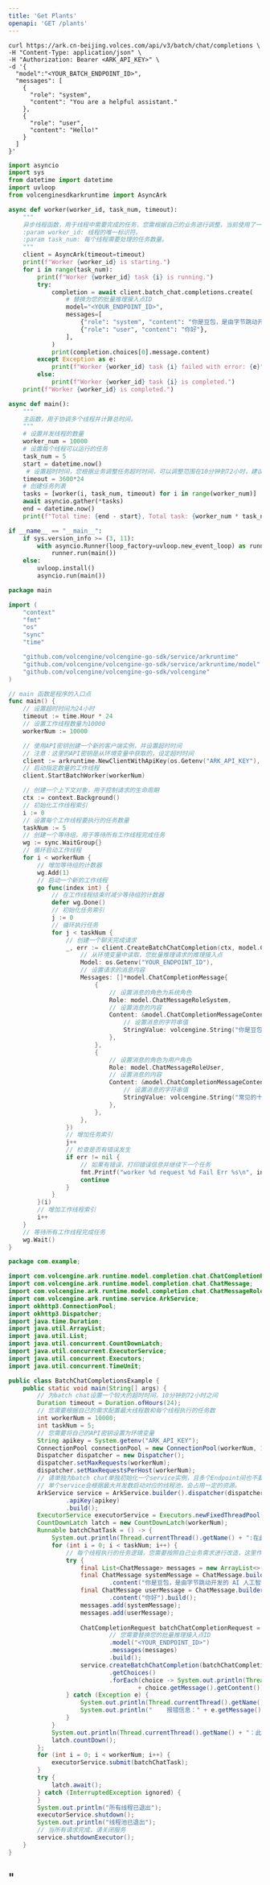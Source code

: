```yaml
---
title: 'Get Plants'
openapi: 'GET /plants'
---
```

<RequestExample>

```shell Curl
curl https://ark.cn-beijing.volces.com/api/v3/batch/chat/completions \
-H "Content-Type: application/json" \
-H "Authorization: Bearer <ARK_API_KEY>" \
-d '{
  "model":"<YOUR_BATCH_ENDPOINT_ID>",
  "messages": [
    {
      "role": "system",
      "content": "You are a helpful assistant."
    },
    {
      "role": "user",
      "content": "Hello!"
    }
  ]
}'
```

```python Python SDK
import asyncio
import sys
from datetime import datetime
import uvloop
from volcenginesdkarkruntime import AsyncArk

async def worker(worker_id, task_num, timeout):
    """
    异步线程函数，用于线程中需要完成的任务，您需根据自己的业务进行调整，当前使用了一个最简单的对话来代替任务。
    :param worker_id: 线程的唯一标识符。
    :param task_num: 每个线程需要处理的任务数量。
    """
    client = AsyncArk(timeout=timeout)
    print(f"Worker {worker_id} is starting.")
    for i in range(task_num):
        print(f"Worker {worker_id} task {i} is running.")
        try:
            completion = await client.batch_chat.completions.create(
                # 替换为您的批量推理接入点ID
                model="<YOUR_ENDPOINT_ID>",
                messages=[
                    {"role": "system", "content": "你是豆包，是由字节跳动开发的 AI 人工智能助手"},
                    {"role": "user", "content": "你好"},
                ],
            )
            print(completion.choices[0].message.content)
        except Exception as e:
            print(f"Worker {worker_id} task {i} failed with error: {e}")
        else:
            print(f"Worker {worker_id} task {i} is completed.")
    print(f"Worker {worker_id} is completed.")

async def main():
    """
    主函数，用于协调多个线程并计算总时间。
    """
    # 设置并发线程的数量
    worker_num = 10000
    # 设置每个线程可以运行的任务
    task_num = 5
    start = datetime.now()
     # 设置超时时间，您根据业务调整任务超时时间，可以调整范围在10分钟到72小时，建议尽量设置大些，保障任务能正常完成
    timeout = 3600*24 
    # 创建任务列表
    tasks = [worker(i, task_num, timeout) for i in range(worker_num)]
    await asyncio.gather(*tasks)
    end = datetime.now()
    print(f"Total time: {end - start}, Total task: {worker_num * task_num}")

if __name__ == "__main__":
    if sys.version_info >= (3, 11):
        with asyncio.Runner(loop_factory=uvloop.new_event_loop) as runner:
            runner.run(main())
    else:
        uvloop.install()
        asyncio.run(main())
```

```go Go SDK
package main

import (
    "context"
    "fmt"
    "os"
    "sync"
    "time"

    "github.com/volcengine/volcengine-go-sdk/service/arkruntime"
    "github.com/volcengine/volcengine-go-sdk/service/arkruntime/model"
    "github.com/volcengine/volcengine-go-sdk/volcengine"
)

// main 函数是程序的入口点
func main() {
    // 设置超时时间为24小时
    timeout := time.Hour * 24
    // 设置工作线程数量为10000
    workerNum := 10000

    // 使用API密钥创建一个新的客户端实例，并设置超时时间
    // 注意：这里的API密钥是从环境变量中获取的，设定超时时间
    client := arkruntime.NewClientWithApiKey(os.Getenv("ARK_API_KEY"), arkruntime.WithTimeout(timeout))
    // 启动指定数量的工作线程
    client.StartBatchWorker(workerNum)

    // 创建一个上下文对象，用于控制请求的生命周期
    ctx := context.Background()
    // 初始化工作线程索引
    i := 0
    // 设置每个工作线程要执行的任务数量
    taskNum := 5
    // 创建一个等待组，用于等待所有工作线程完成任务
    wg := sync.WaitGroup{}
    // 循环启动工作线程
    for i < workerNum {
        // 增加等待组的计数器
        wg.Add(1)
        // 启动一个新的工作线程
        go func(index int) {
            // 在工作线程结束时减少等待组的计数器
            defer wg.Done()
            // 初始化任务索引
            j := 0
            // 循环执行任务
            for j < taskNum {
                // 创建一个聊天完成请求
                _, err := client.CreateBatchChatCompletion(ctx, model.ChatCompletionRequest{
                    // 从环境变量中读取，您批量推理请求的推理接入点
                    Model: os.Getenv("YOUR_ENDPOINT_ID"),
                    // 设置请求的消息内容
                    Messages: []*model.ChatCompletionMessage{
                        {
                            // 设置消息的角色为系统角色
                            Role: model.ChatMessageRoleSystem,
                            // 设置消息的内容
                            Content: &model.ChatCompletionMessageContent{
                                // 设置消息的字符串值
                                StringValue: volcengine.String("你是豆包，是由字节跳动开发的 AI 人工智能助手"),
                            },
                        },
                        {
                            // 设置消息的角色为用户角色
                            Role: model.ChatMessageRoleUser,
                            // 设置消息的内容
                            Content: &model.ChatCompletionMessageContent{
                                // 设置消息的字符串值
                                StringValue: volcengine.String("常见的十字花科植物有哪些？"),
                            },
                        },
                    },
                })
                // 增加任务索引
                j++
                // 检查是否有错误发生
                if err != nil {
                    // 如果有错误，打印错误信息并继续下一个任务
                    fmt.Printf("worker %d request %d Fail Err %s\n", index, j, err)
                    continue
                }
            }
        }(i)
        // 增加工作线程索引
        i++
    }
    // 等待所有工作线程完成任务
    wg.Wait()
}
```


```java Java SDK
package com.example;

import com.volcengine.ark.runtime.model.completion.chat.ChatCompletionRequest;
import com.volcengine.ark.runtime.model.completion.chat.ChatMessage;
import com.volcengine.ark.runtime.model.completion.chat.ChatMessageRole;
import com.volcengine.ark.runtime.service.ArkService;
import okhttp3.ConnectionPool;
import okhttp3.Dispatcher;
import java.time.Duration;
import java.util.ArrayList;
import java.util.List;
import java.util.concurrent.CountDownLatch;
import java.util.concurrent.ExecutorService;
import java.util.concurrent.Executors;
import java.util.concurrent.TimeUnit;

public class BatchChatCompletionsExample {
    public static void main(String[] args) {
        // 为batch chat设置一个较大的超时时间，10分钟到72小时之间
        Duration timeout = Duration.ofHours(24);
        // 您需要根据自己的需求配置最大线程数和每个线程执行的任务数
        int workerNum = 10000;
        int taskNum = 5;
        // 您需要将自己的API密钥设置为环境变量
        String apikey = System.getenv("ARK_API_KEY");
        ConnectionPool connectionPool = new ConnectionPool(workerNum, 10, TimeUnit.MINUTES);
        Dispatcher dispatcher = new Dispatcher();
        dispatcher.setMaxRequests(workerNum);
        dispatcher.setMaxRequestsPerHost(workerNum);
        // 请单独为batch chat单独初始化一个service实例，且多个Endpoint间也不要复用同一个service实例，避免互相影响。
        // 单个service会根据最大并发数启动对应的线程池，会占用一定的资源。
        ArkService service = ArkService.builder().dispatcher(dispatcher).timeout(timeout).connectionPool(connectionPool)
                .apiKey(apikey)
                .build();
        ExecutorService executorService = Executors.newFixedThreadPool(workerNum);
        CountDownLatch latch = new CountDownLatch(workerNum);
        Runnable batchChatTask = () -> {
            System.out.println(Thread.currentThread().getName() + ":在此线程中执行任务");
            for (int i = 0; i < taskNum; i++) {
                // 每个线程执行的任务逻辑，您需要按照自己业务需求进行改造，这里作为示例，展示一个最简单对话的例子
                try {
                    final List<ChatMessage> messages = new ArrayList<>();
                    final ChatMessage systemMessage = ChatMessage.builder().role(ChatMessageRole.SYSTEM)
                            .content("你是豆包，是由字节跳动开发的 AI 人工智能助手").build();
                    final ChatMessage userMessage = ChatMessage.builder().role(ChatMessageRole.USER)
                            .content("你好").build();
                    messages.add(systemMessage);
                    messages.add(userMessage);
                    
                    ChatCompletionRequest batchChatCompletionRequest = ChatCompletionRequest.builder()
                            // 您需要替换您的批量推理接入点ID
                            .model("<YOUR_ENDPOINT_ID>")
                            .messages(messages)
                            .build();
                    service.createBatchChatCompletion(batchChatCompletionRequest)
                            .getChoices()
                            .forEach(choice -> System.out.println(Thread.currentThread().getName() + ":"
                                    + choice.getMessage().getContent()));
                } catch (Exception e) {
                    System.out.println(Thread.currentThread().getName() + "：请求" + i + "失败。");
                    System.out.println("    报错信息：" + e.getMessage());
                }
            }
            System.out.println(Thread.currentThread().getName() + "：此线程中任务完成。");
            latch.countDown();
        };
        for (int i = 0; i < workerNum; i++) {
            executorService.submit(batchChatTask);
        }
        try {
            latch.await();
        } catch (InterruptedException ignored) {
        }
        System.out.println("所有线程已退出");
        executorService.shutdown();
        System.out.println("线程池已退出");
        // 当所有请求完成，请关闭服务
        service.shutdownExecutor();
    }
}
```

</RequestExample>"
---


